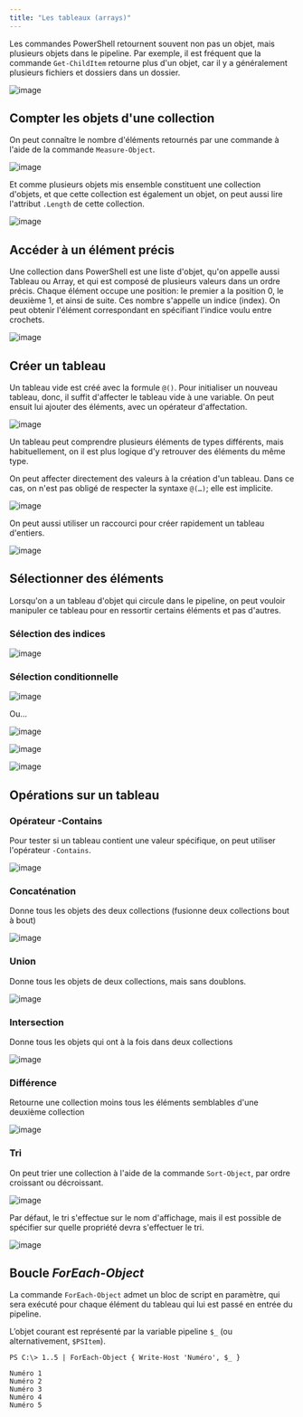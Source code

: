 ```yaml
---
title: "Les tableaux (arrays)"
---
```


Les commandes PowerShell retournent souvent non pas un objet, mais plusieurs objets dans le pipeline. Par exemple, il est fréquent que la commande `Get-ChildItem` retourne plus d'un objet, car il y a généralement plusieurs fichiers et dossiers dans un dossier.

![image](r03_04a.png)

## Compter les objets d'une collection

On peut connaître le nombre d'éléments retournés par une commande à l'aide de la commande `Measure-Object`.

![image](r03_04b.png)

Et comme plusieurs objets mis ensemble constituent une collection d'objets, et que cette collection est également un objet, on peut aussi lire l'attribut `.Length` de cette collection.

![image](r03_04c.png)

## Accéder à un élément précis

Une collection dans PowerShell est une liste d'objet, qu'on appelle aussi Tableau ou Array, et qui est composé de plusieurs valeurs dans un ordre précis. Chaque élément occupe une position: le premier a la position 0, le deuxième 1, et ainsi de suite. Ces nombre s'appelle un indice (index). On peut obtenir l'élément correspondant en spécifiant l'indice voulu entre crochets.

![image](r03_04d.png)

## Créer un tableau

Un tableau vide est créé avec la formule `@()`. Pour initialiser un nouveau tableau, donc, il suffit d'affecter le tableau vide à une variable. On peut ensuit lui ajouter des éléments, avec un opérateur d'affectation.

![image](r03_05a.png)

Un tableau peut comprendre plusieurs éléments de types différents, mais habituellement, on il est plus logique d'y retrouver des éléments du même type.

On peut affecter directement des valeurs à la création d'un tableau. Dans ce cas, on n'est pas obligé de respecter la syntaxe `@(…)`; elle est implicite.

![image](r03_05b.png)

On peut aussi utiliser un raccourci pour créer rapidement un tableau d'entiers.

![image](r03_05c.png)

## Sélectionner des éléments

Lorsqu'on a un tableau d'objet qui circule dans le pipeline, on peut vouloir manipuler ce tableau pour en ressortir certains éléments et pas d'autres.

### Sélection des indices

![image](r03_06a.png)

### Sélection conditionnelle

![image](r03_06b.png)

Ou…

![image](r03_06c.png)

![image](r03_06d.png)

![image](r03_06e.png)

## Opérations sur un tableau

### Opérateur -Contains

Pour tester si un tableau contient une valeur spécifique, on peut utiliser l'opérateur `-Contains`.

![image](r03_07a.png)

### Concaténation

Donne tous les objets des deux collections (fusionne deux collections bout à bout)

![image](r03_07b.png)

### Union

Donne tous les objets de deux collections, mais sans doublons.

![image](r03_07c.png)

### Intersection

Donne tous les objets qui ont à la fois dans deux collections

![image](r03_07d.png)

### Différence

Retourne une collection moins tous les éléments semblables d'une deuxième collection

![image](r03_07e.png)

### Tri

On peut trier une collection à l'aide de la commande `Sort-Object`, par ordre croissant ou décroissant.

![image](r03_07f.png)

Par défaut, le tri s'effectue sur le nom d'affichage, mais il est possible de spécifier sur quelle propriété devra s'effectuer le tri.

![image](r03_07g.png)


## Boucle *ForEach-Object*

La commande `ForEach-Object` admet un bloc de script en paramètre, qui sera exécuté pour chaque élément du tableau qui lui est passé en entrée du pipeline. 

L’objet courant est représenté par la variable pipeline `$_` (ou alternativement, `$PSItem`).

```
PS C:\> 1..5 | ForEach-Object { Write-Host 'Numéro', $_ }

Numéro 1
Numéro 2
Numéro 3
Numéro 4
Numéro 5
```

